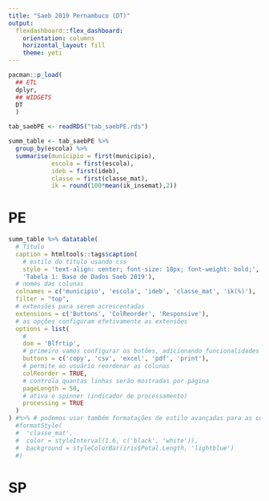 ---
title: "Saeb 2019 Pernambuco (DT)"
output: 
  flexdashboard::flex_dashboard:
    orientation: columns
    horizontal_layout: fill
    theme: yeti
---

```{r setup, include=FALSE}
pacman::p_load(
  ## ETL
  dplyr,
  ## WIDGETS
  DT
  )

tab_saebPE <- readRDS("tab_saebPE.rds")

summ_table <- tab_saebPE %>% 
  group_by(escola) %>% 
  summarise(municipio = first(municipio),
            escola = first(escola),
            ideb = first(ideb),
            classe = first(classe_mat),
            ik = round(100*mean(ik_insemat),2))
```
PE
================================

```{r PE}
summ_table %>% datatable(
  # Título
  caption = htmltools::tags$caption(
    # estilo do título usando css
    style = 'text-align: center; font-size: 18px; font-weight: bold;',
    'Tabela 1: Base de Dados Saeb 2019'),
  # nomes das colunas
  colnames = c('municipio', 'escola', 'ideb', 'classe_mat', 'ik(%)'),
  filter = "top",
  # extensões para serem acrescentadas
  extensions = c('Buttons', 'ColReorder', 'Responsive'),
  # as opções configuram efetivamente as extensões
  options = list(
    #
    dom = 'Blfrtip',
    # primeiro vamos configurar os botões, adicionando funcionalidades
    buttons = c('copy', 'csv', 'excel', 'pdf', 'print'),
    # permite ao usuário reordenar as colunas
    colReorder = TRUE,
    # controla quantas linhas serão mostradas por página
    pageLength = 50, 
    # ativa o spinner (indicador de processamento)
    processing = TRUE
  )
) #%>% # podemos usar também formatações de estilo avançadas para as colunas
  #formatStyle(
  #  'classe_mat',
  #  color = styleInterval(1.6, c('black', 'white')),
  #  background = styleColorBar(iris$Petal.Length, 'lightblue')
  #)
```

SP
================================

